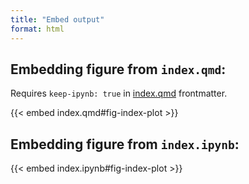 ```yaml
---
title: "Embed output"
format: html
---
```


## Embedding figure from `index.qmd`:

Requires `keep-ipynb: true` in [index.qmd](index.qmd) frontmatter.

{{< embed index.qmd#fig-index-plot >}}

## Embedding figure from `index.ipynb`:

{{< embed index.ipynb#fig-index-plot >}}